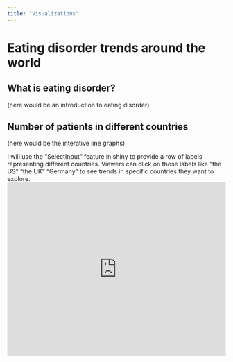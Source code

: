 ```yaml
---
title: "Visualizations" 
---
```

# Eating disorder trends around the world

::: {.callout-tip collapse="false"}
## What is eating disorder?

(here would be an introduction to eating disorder)
:::

::: {.callout-tip collapse="false"}
## Number of patients in different countries

(here would be the interative line graphs)

I will use the "SelectInput" feature in shiny to provide a row of labels representing different countries. Viewers can click on those labels like "the US" "the UK" "Germany" to see trends in specific countries they want to explore.
<iframe height="400" width="100%" frameborder="no" src="https://hanyiyi111.shinyapps.io/Eating_disorders/"> </iframe>
:::